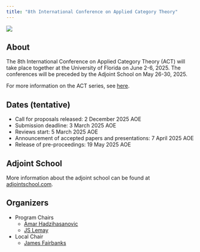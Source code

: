 ```yaml
---
title: "8th International Conference on Applied Category Theory"
---
```



![](UF_Skyline.webp)

## About

The 8th International Conference on Applied Category Theory (ACT) will take place together at the University of Florida on June 2-6, 2025. The conferences will be preceded by the Adjoint School on May 26-30, 2025.

For more information on the ACT series, see [here](https://www.appliedcategorytheory.org/).

## Dates (tentative)

- Call for proposals released: 2 December 2025 AOE
- Submission deadline: 3 March 2025 AOE
- Reviews start: 5 March 2025 AOE
- Announcement of accepted papers and presentations: 7 April 2025 AOE
- Release of pre-proceedings: 19 May 2025 AOE

## Adjoint School

More information about the adjoint school can be found at [adjointschool.com](https://adjointschool.com/2025.html).

## Organizers

- Program Chairs
  - [Amar Hadzihasanovic](https://ioc.ee/~amar/)
  - [JS Lemay](https://sites.google.com/view/jspl-personal-webpage/)
- Local Chair
  - [James Fairbanks](/members/jamesfairbanks.qmd)
